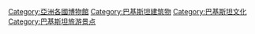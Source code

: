 [[Category:亞洲各國博物館|Category:亞洲各國博物館]]
[[Category:巴基斯坦建筑物|Category:巴基斯坦建筑物]]
[[Category:巴基斯坦文化|Category:巴基斯坦文化]]
[[Category:巴基斯坦旅游景点|Category:巴基斯坦旅游景点]]